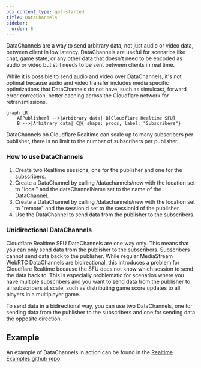 ```yaml
---
pcx_content_type: get-started
title: DataChannels
sidebar:
  order: 8
---
```


DataChannels are a way to send arbitrary data, not just audio or video data, between client in low latency. DataChannels are useful for scenarios like chat, game state, or any other data that doesn't need to be encoded as audio or video but still needs to be sent between clients in real time.

While it is possible to send audio and video over DataChannels, it's not optimal because audio and video transfer includes media specific optimizations that DataChannels do not have, such as simulcast, forward error correction, better caching across the Cloudflare network for retransmissions.

```mermaid
graph LR
    A[Publisher] -->|Arbitrary data| B[Cloudflare Realtime SFU]
    B -->|Arbitrary data| C@{ shape: procs, label: "Subscribers"}
```

DataChannels on Cloudflare Realtime can scale up to many subscribers per publisher, there is no limit to the number of subscribers per publisher.

### How to use DataChannels

1. Create  two Realtime sessions, one for the publisher and one for the subscribers.
2. Create a DataChannel by calling /datachannels/new with the location set to "local" and the dataChannelName set to the name of the DataChannel.
3. Create a DataChannel by calling /datachannels/new with the location set to "remote" and the sessionId set to the sessionId of the publisher.
4. Use the DataChannel to send data from the publisher to the subscribers.

### Unidirectional DataChannels

Cloudflare Realtime SFU DataChannels are one way only. This means that you can only send data from the publisher to the subscribers. Subscribers cannot send data back to the publisher. While regular MediaStream WebRTC DataChannels are bidirectional, this introduces a problem for Cloudflare Realtime because the SFU does not know which session to send the data back to. This is especially problematic for scenarios where you have multiple subscribers and you want to send data from the publisher to all subscribers at scale, such as distributing game score updates to all players in a multiplayer game.

To send data in a bidirectional way, you can use two DataChannels, one for sending data from the publisher to the subscribers and one for sending data the opposite direction.

## Example

An example of DataChannels in action can be found in the [Realtime Examples github repo](https://github.com/cloudflare/calls-examples/tree/main/echo-datachannels).
